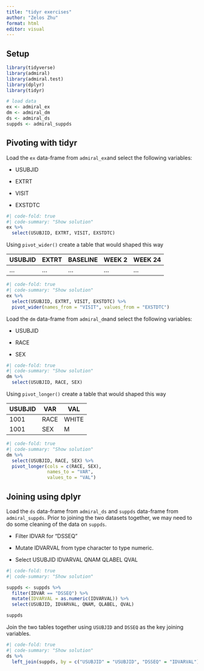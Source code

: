 ```yaml
---
title: "tidyr exercises"
author: "Zelos Zhu"
format: html
editor: visual
---
```


## Setup

```r
library(tidyverse)
library(admiral)
library(admiral.test)
library(dplyr)
library(tidyr)

# load data
ex <- admiral_ex
dm <- admiral_dm
ds <- admiral_ds
suppds <- admiral_suppds
```

## Pivoting with tidyr

Load the `ex` data-frame from `admiral_ex`and select the following variables:

-   USUBJID

-   EXTRT

-   VISIT

-   EXSTDTC

```r
#| code-fold: true
#| code-summary: "Show solution"
ex %>% 
  select(USUBJID, EXTRT, VISIT, EXSTDTC)
```

Using `pivot_wider()` create a table that would shaped this way

| USUBJID | EXTRT | BASELINE | WEEK 2 | WEEK 24 |
|---------|-------|----------|--------|---------|
| ...     | ...   | ...      | ...    | ...     |

```r
#| code-fold: true
#| code-summary: "Show solution"
ex %>% 
  select(USUBJID, EXTRT, VISIT, EXSTDTC) %>% 
  pivot_wider(names_from = "VISIT", values_from = "EXSTDTC")

```

Load the `dm` data-frame from `admiral_dm`and select the following variables:

-   USUBJID

-   RACE

-   SEX

```r
#| code-fold: true
#| code-summary: "Show solution"
dm %>% 
  select(USUBJID, RACE, SEX)
```

Using `pivot_longer()` create a table that would shaped this way

| USUBJID | VAR  | VAL   |
|---------|------|-------|
| 1001    | RACE | WHITE |
| 1001    | SEX  | M     |

```r
#| code-fold: true
#| code-summary: "Show solution"
dm %>% 
  select(USUBJID, RACE, SEX) %>% 
  pivot_longer(cols = c(RACE, SEX),
               names_to = "VAR",
               values_to = "VAL")

```

## Joining using dplyr

Load the `ds` data-frame from `admiral_ds` and `suppds` data-frame from `admiral_suppds`. Prior to joining the two datasets together, we may need to do some cleaning of the data on `suppds`.

-   Filter IDVAR for "DSSEQ"

-   Mutate IDVARVAL from type character to type numeric.

-   Select USUBJID IDVARVAL QNAM QLABEL QVAL

```r
#| code-fold: true
#| code-summary: "Show solution"

suppds <- suppds %>% 
  filter(IDVAR == "DSSEQ") %>% 
  mutate(IDVARVAL = as.numeric(IDVARVAL)) %>% 
  select(USUBJID, IDVARVAL, QNAM, QLABEL, QVAL)

suppds
```

Join the two tables together using `USUBJID` and `DSSEQ` as the key joining variables.

```r
#| code-fold: true
#| code-summary: "Show solution"
ds %>% 
  left_join(suppds, by = c("USUBJID" = "USUBJID", "DSSEQ" = "IDVARVAL"))
```
